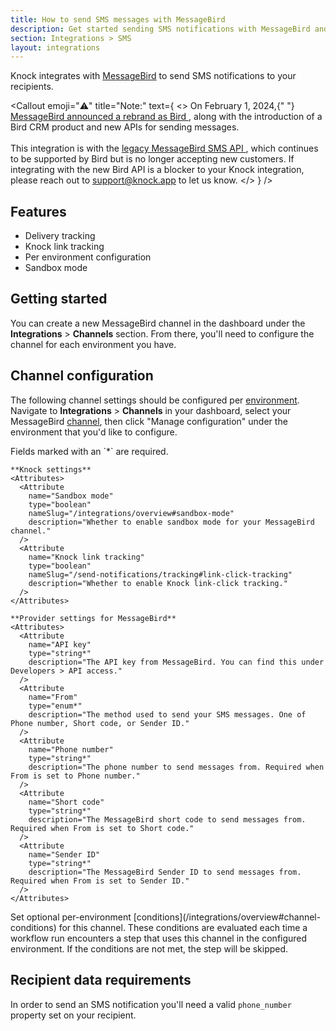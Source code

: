 ```yaml
---
title: How to send SMS messages with MessageBird
description: Get started sending SMS notifications with MessageBird and Knock.
section: Integrations > SMS
layout: integrations
---
```


Knock integrates with <a href="https://developers.messagebird.com/api/sms-messaging/" target="_blank">MessageBird</a> to send SMS notifications to your recipients.

<Callout
  emoji="⚠️"
  title="Note:"
  text={
    <>
      On February 1, 2024,{" "}
      <a
        href="https://bird.com/en-us/blog/messagebird-is-now-bird"
        target="_blank"
      >
        MessageBird announced a rebrand as Bird
      </a>
      , along with the introduction of a Bird CRM product and new APIs for sending
      messages. <br /> <br /> This integration is with the <a
        href="https://developers.messagebird.com/api/sms-messaging/"
        target="_blank"
      >
        legacy MessageBird SMS API
      </a>, which continues to be supported by Bird but is no longer accepting new
      customers. If integrating with the new Bird API is a blocker to your Knock
      integration, please reach out to <a href="mailto:support@knock.app?subject=Bird%20API%20integration">
        support@knock.app
      </a> to let us know.
    </>
  }
/>

## Features

- Delivery tracking
- Knock link tracking
- Per environment configuration
- Sandbox mode

## Getting started

You can create a new MessageBird channel in the dashboard under the **Integrations** > **Channels** section. From there, you'll need to configure the channel for each environment you have.

## Channel configuration

The following channel settings should be configured per [environment](/concepts/environments). Navigate to **Integrations** > **Channels** in your dashboard, select your MessageBird [channel](/concepts/channels), then click "Manage configuration" under the environment that you'd like to configure.

<AccordionGroup>
  <Accordion title="Settings">
    Fields marked with an `*` are required.
    
    **Knock settings**
    <Attributes>
      <Attribute
        name="Sandbox mode"
        type="boolean"
        nameSlug="/integrations/overview#sandbox-mode"
        description="Whether to enable sandbox mode for your MessageBird channel."
      />
      <Attribute
        name="Knock link tracking"
        type="boolean"
        nameSlug="/send-notifications/tracking#link-click-tracking"
        description="Whether to enable Knock link-click tracking."
      />
    </Attributes>

    **Provider settings for MessageBird**
    <Attributes>
      <Attribute
        name="API key"
        type="string*"
        description="The API key from MessageBird. You can find this under Developers > API access."
      />
      <Attribute
        name="From"
        type="enum*"
        description="The method used to send your SMS messages. One of Phone number, Short code, or Sender ID."
      />
      <Attribute
        name="Phone number"
        type="string*"
        description="The phone number to send messages from. Required when From is set to Phone number."
      />
      <Attribute
        name="Short code"
        type="string*"
        description="The MessageBird short code to send messages from. Required when From is set to Short code."
      />
      <Attribute
        name="Sender ID"
        type="string*"
        description="The MessageBird Sender ID to send messages from. Required when From is set to Sender ID."
      />
    </Attributes>

  </Accordion>
  <Accordion title="Conditions">
    Set optional per-environment [conditions](/integrations/overview#channel-conditions) for this channel. These conditions are evaluated each time a workflow run encounters a step that uses this channel in the configured environment. If the conditions are not met, the step will be skipped.
  </Accordion>
</AccordionGroup>

## Recipient data requirements

In order to send an SMS notification you'll need a valid `phone_number` property set on your recipient.
